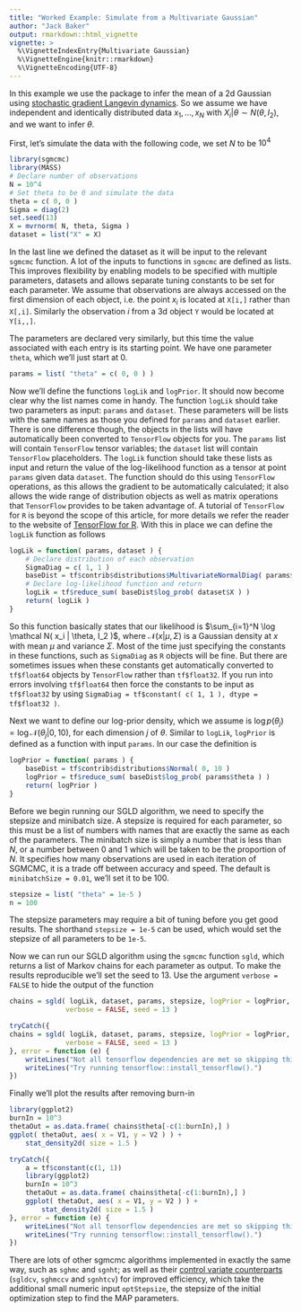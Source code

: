 ```yaml
---
title: "Worked Example: Simulate from a Multivariate Gaussian"
author: "Jack Baker"
output: rmarkdown::html_vignette
vignette: >
  %\VignetteIndexEntry{Multivariate Gaussian}
  %\VignetteEngine{knitr::rmarkdown}
  %\VignetteEncoding{UTF-8}
---
```


In this example we use the package to infer the mean of a 2d Gaussian using [stochastic gradient Langevin dynamics](http://machinelearning.wustl.edu/mlpapers/paper_files/ICML2011Welling_398.pdf). So we assume we have independent and identically distributed data $x_1, \dots, x_N$ with $X_i | \theta \sim N( \theta, I_2 )$, and we want to infer $\theta$.

First, let's simulate the data with the following code, we set $N$ to be $10^4$
```r
library(sgmcmc)
library(MASS)
# Declare number of observations
N = 10^4
# Set theta to be 0 and simulate the data
theta = c( 0, 0 )
Sigma = diag(2)
set.seed(13)
X = mvrnorm( N, theta, Sigma )
dataset = list("X" = X)
```
In the last line we defined the dataset as it will be input to the relevant `sgmcmc` function. A lot of the inputs to functions in `sgmcmc` are defined as lists. This improves flexibility by enabling models to be specified with multiple parameters, datasets and allows separate tuning constants to be set for each parameter. We assume that observations are always accessed on the first dimension of each object, i.e. the point $x_i$ is located at `X[i,]` rather than `X[,i]`. Similarly the observation $i$ from a 3d object `Y` would be located at `Y[i,,]`.

The parameters are declared very similarly, but this time the value associated with each entry is its starting point. We have one parameter `theta`, which we'll just start at 0.
```r
params = list( "theta" = c( 0, 0 ) )
```

Now we'll define the functions `logLik` and `logPrior`. It should now become clear why the list names come in handy. The function `logLik` should take two parameters as input: `params` and `dataset`. These parameters will be lists with the same names as those you defined for `params` and `dataset` earlier. There is one difference though, the objects in the lists will have automatically been converted to `TensorFlow` objects for you. The `params` list will contain `TensorFlow` tensor variables; the `dataset` list will contain `TensorFlow` placeholders. The `logLik` function should take these lists as input and return the value of the log-likelihood function as a tensor at point `params` given data `dataset`. The function should do this using `TensorFlow` operations, as this allows the gradient to be automatically calculated; it also allows the wide range of distribution objects as well as matrix operations that `TensorFlow` provides to be taken advantage of. A tutorial of `TensorFlow` for `R` is beyond the scope of this article, for more details we refer the reader to the website of [TensorFlow for R](https://tensorflow.rstudio.com/). With this in place we can define the `logLik` function as follows
```r
logLik = function( params, dataset ) {
    # Declare distribution of each observation
    SigmaDiag = c( 1, 1 )
    baseDist = tf$contrib$distributions$MultivariateNormalDiag( params$theta, SigmaDiag )
    # Declare log-likelihood function and return
    logLik = tf$reduce_sum( baseDist$log_prob( dataset$X ) )
    return( logLik )
}
```
So this function basically states that our likelihood is $\sum_{i=1}^N \log \mathcal N( x_i | \theta, I_2 )$, where $\mathcal N( x | \mu, \Sigma )$ is a Gaussian density at $x$ with mean $\mu$ and variance $\Sigma$. Most of the time just specifying the constants in these functions, such as `SigmaDiag` as `R` objects will be fine. But there are sometimes issues when these constants get automatically converted to `tf$float64` objects by `TensorFlow` rather than `tf$float32`. If you run into errors involving `tf$float64` then force the constants to be input as `tf$float32` by using `SigmaDiag = tf$constant( c( 1, 1 ), dtype = tf$float32 )`.

Next we want to define our log-prior density, which we assume is $\log p( \theta_j ) = \log \mathcal N(\theta_j | 0,10)$, for each dimension $j$ of $\theta$. Similar to `logLik`, `logPrior` is defined as a function with input `params`. In our case the definition is
```r
logPrior = function( params ) {
    baseDist = tf$contrib$distributions$Normal( 0, 10 )
    logPrior = tf$reduce_sum( baseDist$log_prob( params$theta ) )
    return( logPrior )
}
```

Before we begin running our SGLD algorithm, we need to specify the stepsize and minibatch size. A stepsize is required for each parameter, so this must be a list of numbers with names that are exactly the same as each of the parameters. The minibatch size is simply a number that is less than $N$, or a number between 0 and 1 which will be taken to be the proportion of $N$. It specifies how many observations are used in each iteration of SGMCMC, it is a trade off between accuracy and speed. The default is `minibatchSize = 0.01`, we'll set it to be 100.
```r
stepsize = list( "theta" = 1e-5 )
n = 100
```
The stepsize parameters may require a bit of tuning before you get good results. The shorthand `stepsize = 1e-5` can be used, which would set the stepsize of all parameters to be `1e-5`.

Now we can run our SGLD algorithm using the `sgmcmc` function `sgld`, which returns a list of Markov chains for each parameter as output. To make the results reproducible we'll set the seed to 13. Use the argument `verbose = FALSE` to hide the output of the function
```r
chains = sgld( logLik, dataset, params, stepsize, logPrior = logPrior, minibatchSize = n, 
              verbose = FALSE, seed = 13 )
```

```r
tryCatch({
chains = sgld( logLik, dataset, params, stepsize, logPrior = logPrior, minibatchSize = n, 
              verbose = FALSE, seed = 13 )
}, error = function (e) { 
    writeLines("Not all tensorflow dependencies are met so skipping this...")
    writeLines("Try running tensorflow::install_tensorflow().")
})
```

Finally we'll plot the results after removing burn-in
```r
library(ggplot2)
burnIn = 10^3
thetaOut = as.data.frame( chains$theta[-c(1:burnIn),] )
ggplot( thetaOut, aes( x = V1, y = V2 ) ) +
    stat_density2d( size = 1.5 )
```

```r
tryCatch({
    a = tf$constant(c(1, 1))
    library(ggplot2)
    burnIn = 10^3
    thetaOut = as.data.frame( chains$theta[-c(1:burnIn),] )
    ggplot( thetaOut, aes( x = V1, y = V2 ) ) +
        stat_density2d( size = 1.5 )
}, error = function (e) { 
    writeLines("Not all tensorflow dependencies are met so skipping this...")
    writeLines("Try running tensorflow::install_tensorflow().")
})
```

There are lots of other sgmcmc algorithms implemented in exactly the same way, such as `sghmc` and `sgnht`; as well as their [control variate counterparts](https://arxiv.org/pdf/1705.05439.pdf) (`sgldcv`, `sghmccv` and `sgnhtcv`) for improved efficiency, which take the additional small numeric input `optStepsize`, the stepsize of the initial optimization step to find the MAP parameters.
